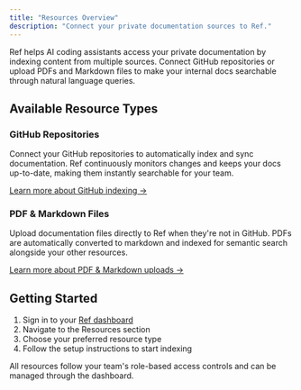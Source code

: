 ```yaml
---
title: "Resources Overview"
description: "Connect your private documentation sources to Ref."
---
```



Ref helps AI coding assistants access your private documentation by indexing content from multiple sources. Connect GitHub repositories or upload PDFs and Markdown files to make your internal docs searchable through natural language queries.

## Available Resource Types

### GitHub Repositories
Connect your GitHub repositories to automatically index and sync documentation. Ref continuously monitors changes and keeps your docs up-to-date, making them instantly searchable for your team.

[Learn more about GitHub indexing →](/resources/github)

### PDF & Markdown Files
Upload documentation files directly to Ref when they're not in GitHub. PDFs are automatically converted to markdown and indexed for semantic search alongside your other resources.

[Learn more about PDF & Markdown uploads →](/resources/pdf-markdown)

## Getting Started

1. Sign in to your [Ref dashboard](https://ref.tools/dashboard)
2. Navigate to the Resources section
3. Choose your preferred resource type
4. Follow the setup instructions to start indexing

All resources follow your team's role-based access controls and can be managed through the dashboard.

